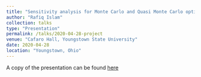```yaml
---
title: "Sensitivity analysis for Monte Carlo and Quasi Monte Carlo option pricing"
author: "Rafiq Islam"
collection: talks
type: "Presentation"
permalink: /talks/2020-04-28-project
venue: "Cafaro Hall, Youngstown State University"
date: 2020-04-28
location: "Youngstown, Ohio"
---
```


A copy of the presentation can be found <a href="/_assets/documents/Project_Presentation%20(1).pdf" target="_blank"> here </a>
